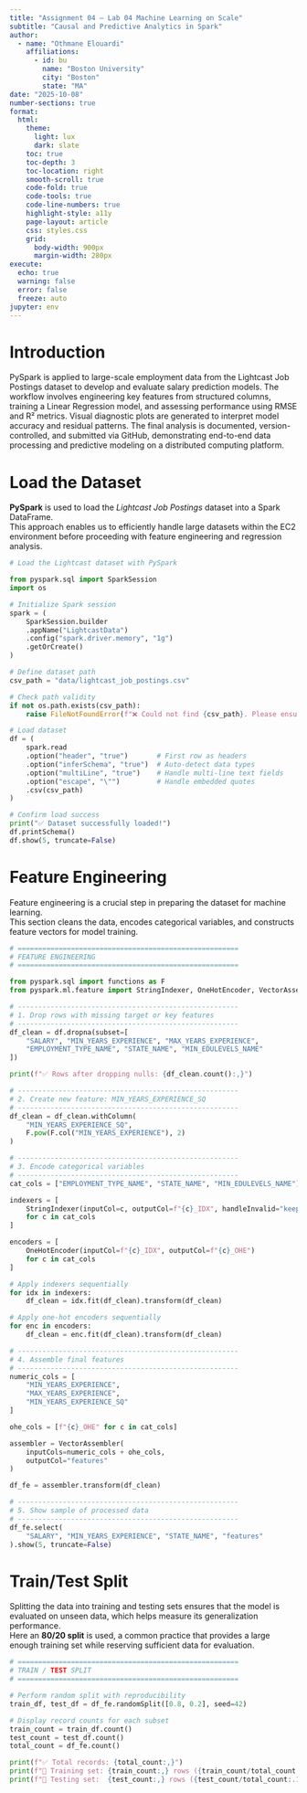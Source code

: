 ```yaml
---
title: "Assignment 04 — Lab 04 Machine Learning on Scale"
subtitle: "Causal and Predictive Analytics in Spark"
author:
  - name: "Othmane Elouardi"
    affiliations:
      - id: bu
        name: "Boston University"
        city: "Boston"
        state: "MA"
date: "2025-10-08"
number-sections: true
format:
  html:
    theme:
      light: lux
      dark: slate
    toc: true
    toc-depth: 3
    toc-location: right
    smooth-scroll: true
    code-fold: true
    code-tools: true
    code-line-numbers: true
    highlight-style: a11y
    page-layout: article
    css: styles.css
    grid:
      body-width: 900px
      margin-width: 280px
execute:
  echo: true
  warning: false
  error: false
  freeze: auto
jupyter: env
---
```



# Introduction
PySpark is applied to large-scale employment data from the Lightcast Job Postings dataset to develop and evaluate salary prediction models. The workflow involves engineering key features from structured columns, training a Linear Regression model, and assessing performance using RMSE and R² metrics. Visual diagnostic plots are generated to interpret model accuracy and residual patterns. The final analysis is documented, version-controlled, and submitted via GitHub, demonstrating end-to-end data processing and predictive modeling on a distributed computing platform.

# Load the Dataset
 **PySpark** is used to load the *Lightcast Job Postings* dataset into a Spark DataFrame.  
This approach enables us to efficiently handle large datasets within the EC2 environment before proceeding with feature engineering and regression analysis.

```python
# Load the Lightcast dataset with PySpark

from pyspark.sql import SparkSession
import os

# Initialize Spark session 
spark = (
    SparkSession.builder
    .appName("LightcastData")
    .config("spark.driver.memory", "1g")
    .getOrCreate()
)

# Define dataset path
csv_path = "data/lightcast_job_postings.csv"

# Check path validity
if not os.path.exists(csv_path):
    raise FileNotFoundError(f"❌ Could not find {csv_path}. Please ensure the file exists in the data/ folder.")

# Load dataset
df = (
    spark.read
    .option("header", "true")       # First row as headers
    .option("inferSchema", "true")  # Auto-detect data types
    .option("multiLine", "true")    # Handle multi-line text fields
    .option("escape", "\"")         # Handle embedded quotes
    .csv(csv_path)
)

# Confirm load success
print("✅ Dataset successfully loaded!")
df.printSchema()
df.show(5, truncate=False)
```



# Feature Engineering

Feature engineering is a crucial step in preparing the dataset for machine learning.  
This section cleans the data, encodes categorical variables, and constructs feature vectors for model training.

```python
# ======================================================
# FEATURE ENGINEERING
# ======================================================

from pyspark.sql import functions as F
from pyspark.ml.feature import StringIndexer, OneHotEncoder, VectorAssembler

# ------------------------------------------------------
# 1. Drop rows with missing target or key features
# ------------------------------------------------------
df_clean = df.dropna(subset=[
    "SALARY", "MIN_YEARS_EXPERIENCE", "MAX_YEARS_EXPERIENCE",
    "EMPLOYMENT_TYPE_NAME", "STATE_NAME", "MIN_EDULEVELS_NAME"
])

print(f"✅ Rows after dropping nulls: {df_clean.count():,}")

# ------------------------------------------------------
# 2. Create new feature: MIN_YEARS_EXPERIENCE_SQ
# ------------------------------------------------------
df_clean = df_clean.withColumn(
    "MIN_YEARS_EXPERIENCE_SQ",
    F.pow(F.col("MIN_YEARS_EXPERIENCE"), 2)
)

# ------------------------------------------------------
# 3. Encode categorical variables
# ------------------------------------------------------
cat_cols = ["EMPLOYMENT_TYPE_NAME", "STATE_NAME", "MIN_EDULEVELS_NAME"]

indexers = [
    StringIndexer(inputCol=c, outputCol=f"{c}_IDX", handleInvalid="keep")
    for c in cat_cols
]

encoders = [
    OneHotEncoder(inputCol=f"{c}_IDX", outputCol=f"{c}_OHE")
    for c in cat_cols
]

# Apply indexers sequentially
for idx in indexers:
    df_clean = idx.fit(df_clean).transform(df_clean)

# Apply one-hot encoders sequentially
for enc in encoders:
    df_clean = enc.fit(df_clean).transform(df_clean)

# ------------------------------------------------------
# 4. Assemble final features
# ------------------------------------------------------
numeric_cols = [
    "MIN_YEARS_EXPERIENCE", 
    "MAX_YEARS_EXPERIENCE", 
    "MIN_YEARS_EXPERIENCE_SQ"
]

ohe_cols = [f"{c}_OHE" for c in cat_cols]

assembler = VectorAssembler(
    inputCols=numeric_cols + ohe_cols,
    outputCol="features"
)

df_fe = assembler.transform(df_clean)

# ------------------------------------------------------
# 5. Show sample of processed data
# ------------------------------------------------------
df_fe.select(
    "SALARY", "MIN_YEARS_EXPERIENCE", "STATE_NAME", "features"
).show(5, truncate=False)

```

# Train/Test Split

Splitting the data into training and testing sets ensures that the model is evaluated on unseen data, which helps measure its generalization performance.  
Here an **80/20 split** is used, a common practice that provides a large enough training set while reserving sufficient data for evaluation.

```python
# ======================================================
# TRAIN / TEST SPLIT
# ======================================================

# Perform random split with reproducibility
train_df, test_df = df_fe.randomSplit([0.8, 0.2], seed=42)

# Display record counts for each subset
train_count = train_df.count()
test_count = test_df.count()
total_count = df_fe.count()

print(f"✅ Total records: {total_count:,}")
print(f"🧠 Training set: {train_count:,} rows ({train_count/total_count:.1%})")
print(f"🧾 Testing set:  {test_count:,} rows ({test_count/total_count:.1%})")

```


